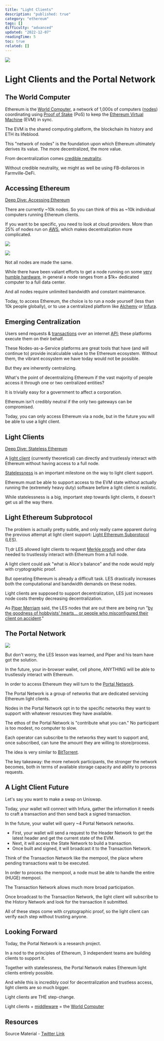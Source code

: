 ```yaml
---
title: "Light Clients"
description: "published: true"
category: "ethereum"
tags: []
difficulty: "advanced"
updated: "2022-12-07"
readingTime: 5
toc: true
related: []
---
```


![](/images/light-client-1.jpeg)

# Light Clients and the Portal Network

## The World Computer

Ethereum is the [World Computer](/ethereum/world-computer), a network of 1,000s of computers ([nodes](/ethereum/node)) coordinating using [Proof of Stake](/ethereum/pos) (PoS) to keep the [Ethereum Virtual Machine](/ethereum/evm) (EVM) in sync.

The EVM is the shared computing platform, the blockchain its history and ETH its lifeblood.

This "network of nodes" is the foundation upon which Ethereum ultimately derives its value. The more decentralized, the more value.

From decentralization comes [credible neutrality](/concepts/credible-neutrality). 

Without credible neutrality, we might as well be using FB-dollaroos in Farmville-DeFi.

## Accessing Ethereum

[Deep Dive: Accessing Ethereum](/ethereum/accessing-ethereum)

There are currently ~10k nodes. So you can think of this as ~10k individual computers running Ethereum clients.

If you want to be specific, you need to look at cloud providers. More than 25% of nodes run on [AWS](https://aws.amazon.com/), which makes decentralization more complicated.

![](/images/light-client-2.jpeg)

![](/images/light-client-3.jpeg)

Not all nodes are made the same. 

While there have been valiant efforts to get a node running on some [very humble hardware](https://twitter.com/EthereumOnARM/status/1432251814402002948), in general a node ranges from a $1k+ dedicated computer to a full data center. 

And all nodes require unlimited bandwidth and constant maintenance.

Today, to access Ethereum, the choice is to run a node yourself (less than 10k people globally), or to use a centralized platform like [Alchemy](https://www.alchemy.com/) or [Infura](https://www.infura.io/).

## Emerging Centralization 

Users send requests & [transactions](/ethereum/transaction) over an internet [API](/concepts/api); these platforms execute them on their behalf.

These Nodes-as-a-Service platforms are great tools that have (and will continue to) provide incalculable value to the Ethereum ecosystem. Without them, the vibrant ecosystem we have today would not be possible.

But they are inherently centralizing.

What's the point of decentralizing Ethereum if the vast majority of people access it through one or two centralized entities?

It is trivially easy for a government to affect a corporation. 

Ethereum isn't credibly neutral if the only two gateways can be compromised.

Today, you can only access Ethereum via a node, but in the future you will be able to use a light client.

## Light Clients

[Deep Dive: Stateless Ethereum](/ethereum/statelessness)

A [light client](https://www.youtube.com/watch?v=ZHNrAXf3RDE) (currently theoretical) can directly and trustlessly interact with Ethereum without having access to a full node. 

[Statelessness](/ethereum/theory) is an important milestone on the way to light client support. 

Ethereum must be able to support access to the EVM state without actually running the (extremely heavy duty) software before a light client is realistic.

While statelessness is a big, important step towards light clients, it doesn't get us all the way there. 

## Light Ethereum Subprotocol

The problem is actually pretty subtle, and only really came apparent during the previous attempt at light client support: [Light Ethereum Subprotocol](https://github.com/ethereum/devp2p/blob/master/caps/les.md) (LES).

Tl;dr LES allowed light clients to request [Merkle proofs](/concepts/merkle-tree) and other data needed to trustlessly interact with Ethereum from a full node.

A light client could ask "what is Alice's balance" and the node would reply with cryptographic proof.

But operating Ethereum is already a difficult task. LES drastically increases both the computational and bandwidth demands on these nodes.

Light clients are supposed to support decentralization, LES just increases node costs thereby decreasing decentralization.

As [Piper Merriam](https://twitter.com/pipermerriam) said, the LES nodes that are out there are being run "[by the goodness of hobbyists' hearts... or people who misconfigured their client on accident](https://www.youtube.com/watch?v=0stc9jnQLXA)."

## The Portal Network

![](/images/light-client-4.jpeg)

But don't worry, the LES lesson was learned, and Piper and his team have got the solution.

In the future, your in-browser wallet, cell phone, ANYTHING will be able to trustlessly interact with Ethereum.

In order to access Ethereum they will turn to the [Portal Network](https://www.ethportal.net/).

The Portal Network is a group of networks that are dedicated servicing Ethereum light clients.

Nodes in the Portal Network opt in to the specific networks they want to support with whatever resources they have available.

The ethos of the Portal Network is "contribute what you can." No participant is too modest, no computer to slow. 

Each operator can subscribe to the networks they want to support and, once subscribed, can tune the amount they are willing to store/process.

The idea is very similar to [BitTorrent](https://en.wikipedia.org/wiki/BitTorrent).

The key takeaway: the more network participants, the stronger the network becomes, both in terms of available storage capacity and ability to process requests.

## A Light Client Future

Let's say you want to make a swap on Uniswap.

Today, your wallet will connect with Infura, gather the information it needs to craft a transaction and then send back a signed transaction.

In the future, your wallet will query ~4 Portal Network networks.

*   First, your wallet will send a request to the Header Network to get the latest header and get the current state of the EVM.
*   Next, it will access the State Network to build a transaction.
*   Once built and signed, it will broadcast it to the Transaction Network.

Think of the Transaction Network like the mempool, the place where pending transactions wait to be executed.

In order to process the mempool, a node must be able to handle the entire (HUGE) mempool. 

The Transaction Network allows much more broad participation.

Once broadcast to the Transaction Network, the light client will subscribe to the History Network and look for the transaction it submitted.

All of these steps come with cryptographic proof, so the light client can verify each step without trusting anyone.

## Looking Forward

Today, the Portal Network is a research project. 

In a nod to the principles of Ethereum, 3 independent teams are building clients to support it.

Together with statelessness, the Portal Network makes Ethereum light clients entirely possible.

And while this is incredibly cool for decentralization and trustless access, light clients are so much bigger. 

Light clients are THE step-change. 

Light clients + [middleware](/ethereum/middleware) = the [World Computer](/ethereum/world-computer)

## Resources

Source Material - [Twitter Link](https://twitter.com/logarithmicrex/status/1590511339658571776)

